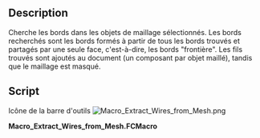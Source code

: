 <languages/>

<div class="mw-translate-fuzzy">
{{Macro/fr
|Name=Macro Extract Wires from Mesh
|Icon=Macro_Extract_Wires_from_Mesh.png
|Description=Extrait les fils constituants les bords des mailles sélectionnées
|Author=Yorik
|Version=1
|Date=2016-12-17
|FCVersion=All
|Download=[https://www.freecadweb.org/wiki/images/2/28/Macro_Extract_Wires_from_Mesh.png ToolBar Icon]
}}
</div>

==Description==

Cherche les bords dans les objets de maillage sélectionnés. Les bords recherchés sont les bords formés à partir de tous les bords trouvés et partagés par une seule face, c'est-à-dire, les bords "frontière". Les fils trouvés sont ajoutés au document (un composant par objet maillé), tandis que le maillage est masqué.

==Script==

Icône de la barre d'outils
[[Image:Macro_Extract_Wires_from_Mesh.png]]

'''Macro_Extract_Wires_from_Mesh.FCMacro'''

{{MacroCode|code=
#!/usr/bin/python

# This macro will extract wires from selected meshes
# The result is a new Part Compound containing wires, one per original mesh object
# The selected meshes will be hidden but still selected after the operation.
# Warning, it takes a bit of time...

import FreeCAD,FreeCADGui,Part,Draft,DraftGeomUtils,Mesh
for obj in FreeCADGui.Selection.getSelection():
    if obj.isDerivedFrom("Mesh::Feature"):
        shape = Part.Shape()
        shape.makeShapeFromMesh(obj.Mesh.Topology,0.1)
        edges = []
        lut = {}
        for f in shape.Faces:
            for e in f.Edges:
                lut.setdefault(e.hashCode(),[]).append(e)
        for k,v in lut.items():
            if len(v) == 1:
                edges.extend(v)
        if edges:
            wires = DraftGeomUtils.findWires(edges)
            if wires:
                Part.show(Part.makeCompound(wires))
                obj.ViewObject.hide()
}}